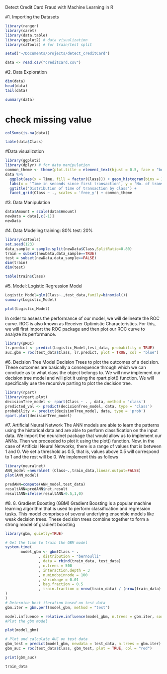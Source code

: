 Detect Credit Card Fraud with Machine Learning in R

#1. Importing the Datasets
```r
library(ranger)
library(caret)
library(data.table)
library(ggplot2) # data visualization
library(caTools) # for train/test split
```

```r
setwd("~/Documents/projects/detect_creditCard")
```

```r
data <- read.csv("creditcard.csv")
```

#2. Data Exploration
```r
dim(data)
head(data)
tail(data)
```

```r
summary(data)
```

# check missing value
```r
colSums(is.na(data))
```

```r
table(data$Class)
```
#Data visualizstion
```r
library(ggplot2)
library(dplyr) # for data manipulation
common_theme <- theme(plot.title = element_text(hjust = 0.5, face = "bold"))
data %>%
  ggplot(aes(x = Time, fill = factor(Class))) + geom_histogram(bins = 100)+
  labs(x = 'Time in seconds since first transaction', y = 'No. of transactions') +
  ggtitle('Distribution of time of transaction by class') +
  facet_grid(Class ~ ., scales = 'free_y') + common_theme
```
#3. Data Manipulation
```r
data$Amount = scale(data$Amount)
newData = data[,c(-1)]
newData
```

#4. Data Modeling
training: 80%
test: 20%
```r
library(caTools)
set.seed(123)
data_sample = sample.split(newData$Class,SplitRatio=0.80)
train = subset(newData,data_sample==TRUE)
test = subset(newData,data_sample==FALSE)
dim(train)
dim(test)
```
```r
table(train$Class)
```

#5. Model: Logistic Regression Model
```r
Logistic_Model=glm(Class~.,test_data,family=binomial())
summary(Logistic_Model)
```
```r
plot(Logistic_Model)
```
In order to assess the performance of our model, we will delineate the ROC curve. ROC is also known as Receiver Optimistic Characteristics. For this, we will first import the ROC package and then plot our ROC curve to analyze its performance.
```r
library(pROC)
lr.predict <- predict(Logistic_Model,test_data, probability = TRUE)
auc.gbm = roc(test_data$Class, lr.predict, plot = TRUE, col = "blue")
```
#6. Decision Tree Model
Decision Trees to plot the outcomes of a decision. These outcomes are basically a consequence through which we can conclude as to what class the object belongs to. We will now implement our decision tree model and will plot it using the rpart.plot() function. We will specifically use the recursive parting to plot the decision tree.
```r
library(rpart)
library(rpart.plot)
decisionTree_model <- rpart(Class ~ . , data, method = 'class')
predicted_val <- predict(decisionTree_model, data, type = 'class')
probability <- predict(decisionTree_model, data, type = 'prob')
rpart.plot(decisionTree_model)
```

#7. Artificial Neural Network
The ANN models are able to learn the patterns using the historical data and are able to perform classification on the input data. We import the neuralnet package that would allow us to implement our ANNs. Then we proceeded to plot it using the plot() function. Now, in the case of Artificial Neural Networks, there is a range of values that is between 1 and 0. We set a threshold as 0.5, that is, values above 0.5 will correspond to 1 and the rest will be 0. We implement this as follows
```r
library(neuralnet)
ANN_model =neuralnet (Class~.,train_data,linear.output=FALSE)
plot(ANN_model)

predANN=compute(ANN_model,test_data)
resultANN=predANN$net.result
resultANN=ifelse(resultANN>0.5,1,0)
```
#8. 8. Gradient Boosting (GBM)
Gradient Boosting is a popular machine learning algorithm that is used to perform classification and regression tasks. This model comprises of several underlying ensemble models like weak decision trees. These decision trees combine together to form a strong model of gradient boosting
```r
library(gbm, quietly=TRUE)

# Get the time to train the GBM model
system.time(
       model_gbm <- gbm(Class ~ .
               , distribution = "bernoulli"
               , data = rbind(train_data, test_data)
               , n.trees = 500
               , interaction.depth = 3
               , n.minobsinnode = 100
               , shrinkage = 0.01
               , bag.fraction = 0.5
               , train.fraction = nrow(train_data) / (nrow(train_data) + nrow(test_data))
)
)
# Determine best iteration based on test data
gbm.iter = gbm.perf(model_gbm, method = "test")
```

```r
model.influence = relative.influence(model_gbm, n.trees = gbm.iter, sort. = TRUE)
#Plot the gbm model

plot(model_gbm)
```

```r
# Plot and calculate AUC on test data
gbm_test = predict(model_gbm, newdata = test_data, n.trees = gbm.iter)
gbm_auc = roc(test_data$Class, gbm_test, plot = TRUE, col = "red")
```

```r
print(gbm_auc)
```

```r
train_data
```



